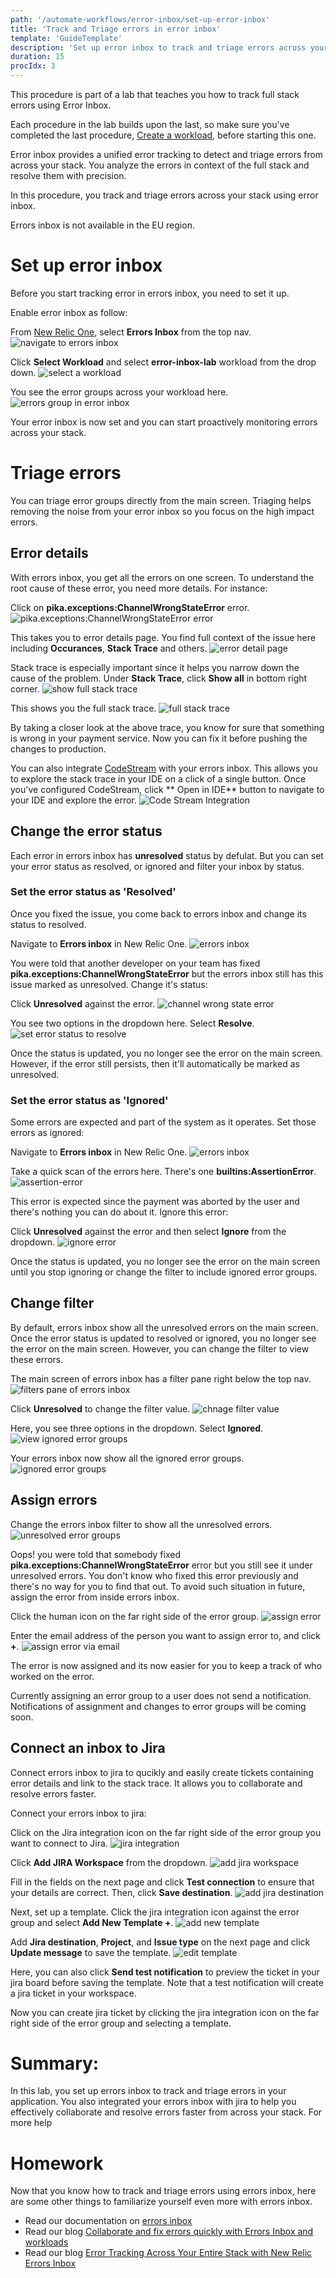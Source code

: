 ```yaml
---
path: '/automate-workflows/error-inbox/set-up-error-inbox'
title: 'Track and Triage errors in error inbox'
template: 'GuideTemplate'
description: 'Set up error inbox to track and triage errors across your stack'
duration: 15
procIdx: 3
---
```


<Callout variant="course" title="lab">

This procedure is part of a lab that teaches you how to track full stack errors using Error Inbox. 

Each procedure in the lab builds upon the last, so make sure you've completed the last procedure, [Create a workload](/automate-workflows/error-inbox/create-a-workload), before starting this one.

</Callout>

Error inbox provides a unified error tracking to detect and triage errors from across your stack. You analyze the errors in context of the full stack and resolve them with precision. 

In this procedure, you track and triage errors across your stack using error inbox. 

<Callout variant='important'>

Errors inbox is not available in the EU region.

</Callout>

# Set up error inbox

Before you start tracking error in errors inbox, you need to set it up. 

Enable error inbox as follow:
<Steps>
<Step>

From [New Relic One](one.newrelic.com), select **Errors Inbox** from the top nav.
![navigate to errors inbox](../../../images/error-inbox/errors-inbox-ui.png)
</Step>
<Step>

Click **Select Workload** and select **error-inbox-lab** workload from the drop down.
![select a workload](../../../images/error-inbox/select-workload.png)
</Step>
<Step>

You see the error groups across your workload here.
![errors group in error inbox](../../../images/error-inbox/error-groups-in-errors-inbox.png)
</Step>
</Steps>

Your error inbox is now set and you can start proactively monitoring errors across your stack.

# Triage errors

You can triage error groups directly from the main screen. Triaging helps removing the noise from your error inbox so you focus on the high impact errors.  

## Error details

With errors inbox, you get all the errors on one screen. To understand the root cause of these error, you need more details. For instance:

Click on **pika.exceptions:ChannelWrongStateError** error.
![pika.exceptions:ChannelWrongStateError error](../../../images/error-inbox/channel-wrong-state-error.png)

This takes you to error details page. You find full context of the issue here including **Occurances**, **Stack Trace** and others.
![error detail page](../../../images/error-inbox/error-detail-page.png)

Stack trace is especially important since it helps you narrow down the cause of the problem. 
Under **Stack Trace**, click **Show all** in bottom right corner.
![show full stack trace](../../../images/error-inbox/show-full-stack-trace.png)

This shows you the full stack trace. 
![full stack trace](../../../images/error-inbox/full-trace.png)

By taking a closer look at the above trace, you know for sure that something is wrong in your payment service. Now you can fix it before pushing the changes to production.

<Callout variant='tip'>

You can also integrate [CodeStream](https://newrelic.com/codestream) with your errors inbox. This allows you to explore the stack trace in your IDE on a click of a single button. Once you've configured CodeStream, click ** Open in IDE** button to navigate to your IDE and explore the error.
![Code Stream Integration](../../../images/error-inbox/codestream.png)
</Callout>

## Change the error status

Each error in errors inbox has **unresolved** status by defulat. But you can set your error status as resolved, or ignored and filter your inbox by status. 

### Set the error status as 'Resolved'
Once you fixed the issue, you come back to errors inbox and change its status to resolved. 

Navigate to **Errors inbox** in New Relic One.
![errors inbox](../../../images/error-inbox/errors-inbox.png)

You were told that another developer on your team has fixed **pika.exceptions:ChannelWrongStateError** but the errors inbox still has this issue marked as unresolved. Change it's status:

Click **Unresolved** against the error.
![channel wrong state error](../../../images/error-inbox/channel-wrong-state.png)

You see two options in the dropdown here. Select **Resolve**.
![set error status to resolve](../../../images/error-inbox/resolve-error.png)

Once the status is updated, you no longer see the error on the main screen. However, if the error still persists, then it'll automatically be marked as unresolved.

### Set the error status as 'Ignored'
Some errors are expected and part of the system as it operates. Set those errors as ignored:

Navigate to **Errors inbox** in New Relic One.
![errors inbox](../../../images/error-inbox/error-inbox.png)

Take a quick scan of the errors here. There's one **builtins:AssertionError**.
![assertion-error](../../../images/error-inbox/builtin-assertion-error.png)

This error is expected since the payment was aborted by the user and there's nothing you can do about it. Ignore this error:

Click **Unresolved** against the error and then select **Ignore** from the dropdown.
![ignore error](../../../images/error-inbox/ignore-assertion-error.png)

Once the status is updated, you no longer see the error on the main screen until you stop ignoring or change the filter to include ignored error groups. 

## Change filter
By default, errors inbox show all the unresolved errors on the main screen. Once the error status is updated to resolved or ignored, you no longer see the error on the main screen. However, you can change the filter to view these errors.

The main screen of errors inbox has a filter pane right below the top nav.
![filters pane of errors inbox](../../../images/error-inbox/filters-pane.png)

Click **Unresolved** to change the filter value.
![chnage filter value](../../../images/error-inbox/change-filter.png)

Here, you see three options in the dropdown. Select **Ignored**.
![view ignored error groups](../../../images/error-inbox/view-ignored-errors.png)

Your errors inbox now show all the ignored error groups.
![ignored error groups](../../../images/error-inbox/ignored-error-groups.png)

## Assign errors
Change the errors inbox filter to show all the unresolved errors.
![unresolved error groups](../../../images/error-inbox/unresolved-errors.png)

Oops! you were told that somebody fixed **pika.exceptions:ChannelWrongStateError** error but you still see it under unresolved errors. You don't know who fixed this error previously and there's no way for you to find that out. To avoid such situation in future, assign the error from inside errors inbox.

Click the human icon on the far right side of the error group.
![assign error](../../../images/error-inbox/assign-error.png)

Enter the email address of the person you want to assign error to, and click **+**. 
![assign error via email](../../../images/error-inbox/assign-error-via-email.png)

The error is now assigned and its now easier for you to keep a track of who worked on the error.

<Callout variant='important'>

Currently assigning an error group to a user does not send a notification. Notifications of assignment and changes to error groups will be coming soon.
</Callout>

## Connect an inbox to Jira
Connect errors inbox to jira to qucikly and easily create tickets containing error details and link to the stack trace. It allows you to collaborate and resolve errors faster.

Connect your errors inbox to jira:
<Steps>
<Step>

Click on the Jira integration icon on the far right side of the error group you want to connect to Jira.
![jira integration](../../../images/error-inbox/jira-integration.png)
</Step>
<Step>

Click **Add JIRA Workspace** from the dropdown.
![add jira workspace](../../../images/error-inbox/add-jira-workspace.png)
</Step>
<Step>

Fill in the fields on the next page and click **Test connection** to ensure that your details are correct. Then, click **Save destination**.
![add jira destination](../../../images/error-inbox/add-jira-destination.png)
</Step>
<Step>

Next, set up a template. Click the jira integration icon against the error group and select **Add New Template +**.
![add new template](../../../images/error-inbox/add-new-template.png)
</Step>
<Step>

Add **Jira destination**, **Project**, and **Issue type** on the next page and click **Update message** to save the template. 
![edit template](../../../images/error-inbox/edit-template.png)

<Callout variant='tip'>

Here, you can also click **Send test notification** to preview the ticket in your jira board before saving the template. Note that a test notification will create a jira ticket in your workspace.
</Callout>
</Step>
</Steps>

Now you can create jira ticket by clicking the jira integration icon on the far right side of the error group and selecting a template.

# Summary:
In this lab, you set up errors inbox to track and triage errors in your application. You also integrated your errors inbox with jira to help you effectively collaborate and resolve errors faster from across your stack.
For more help

# Homework
Now that you know how to track and triage errors using errors inbox, here are some other things to familiarize yourself even more with errors inbox.
- Read our documentation on [errors inbox](https://docs.newrelic.com/docs/errors-inbox/errors-inbox/)
- Read our blog [Collaborate and fix errors quickly with Errors Inbox and workloads](https://newrelic.com/blog/how-to-relic/track-errors-errors-inbox)
- Read our blog [Error Tracking Across Your Entire Stack with New Relic Errors Inbox](https://newrelic.com/blog/how-to-relic/error-tracking-with-errors-inbox)